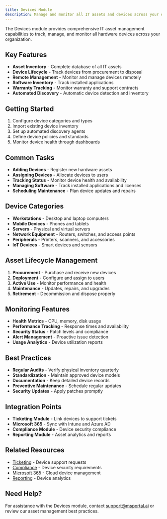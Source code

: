 ```yaml
---
title: Devices Module
description: Manage and monitor all IT assets and devices across your organization
---
```


The Devices module provides comprehensive IT asset management capabilities to track, manage, and monitor all hardware devices across your organization.

## Key Features

- **Asset Inventory** - Complete database of all IT assets
- **Device Lifecycle** - Track devices from procurement to disposal
- **Remote Management** - Monitor and manage devices remotely
- **Software Inventory** - Track installed applications
- **Warranty Tracking** - Monitor warranty and support contracts
- **Automated Discovery** - Automatic device detection and inventory

## Getting Started

1. Configure device categories and types
2. Import existing device inventory
3. Set up automated discovery agents
4. Define device policies and standards
5. Monitor device health through dashboards

## Common Tasks

- **Adding Devices** - Register new hardware assets
- **Assigning Devices** - Allocate devices to users
- **Tracking Status** - Monitor device health and availability
- **Managing Software** - Track installed applications and licenses
- **Scheduling Maintenance** - Plan device updates and repairs

## Device Categories

- **Workstations** - Desktop and laptop computers
- **Mobile Devices** - Phones and tablets
- **Servers** - Physical and virtual servers
- **Network Equipment** - Routers, switches, and access points
- **Peripherals** - Printers, scanners, and accessories
- **IoT Devices** - Smart devices and sensors

## Asset Lifecycle Management

1. **Procurement** - Purchase and receive new devices
2. **Deployment** - Configure and assign to users
3. **Active Use** - Monitor performance and health
4. **Maintenance** - Updates, repairs, and upgrades
5. **Retirement** - Decommission and dispose properly

## Monitoring Features

- **Health Metrics** - CPU, memory, disk usage
- **Performance Tracking** - Response times and availability
- **Security Status** - Patch levels and compliance
- **Alert Management** - Proactive issue detection
- **Usage Analytics** - Device utilization reports

## Best Practices

- **Regular Audits** - Verify physical inventory quarterly
- **Standardization** - Maintain approved device models
- **Documentation** - Keep detailed device records
- **Preventive Maintenance** - Schedule regular updates
- **Security Updates** - Apply patches promptly

## Integration Points

- **Ticketing Module** - Link devices to support tickets
- **Microsoft 365** - Sync with Intune and Azure AD
- **Compliance Module** - Device security compliance
- **Reporting Module** - Asset analytics and reports

## Related Resources

- [Ticketing](../ticketing/index) - Device support requests
- [Compliance](../compliance/index) - Device security requirements
- [Microsoft 365](../microsoft-365/index) - Cloud device management
- [Reporting](../reporting/index) - Device analytics

## Need Help?

For assistance with the Devices module, contact support@msportal.ai or review our asset management best practices.